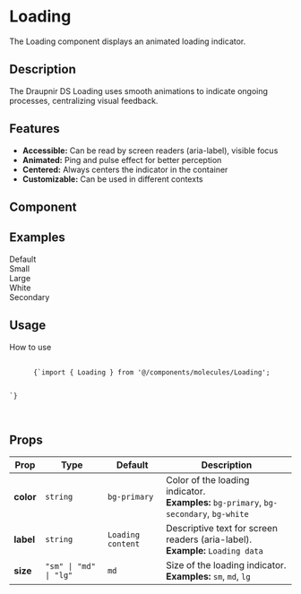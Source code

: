 
<Meta of={LoadingStories} component={Loading}/>

# Loading

The Loading component displays an animated loading indicator.

## Description
The Draupnir DS Loading uses smooth animations to indicate ongoing processes, centralizing visual feedback.

## Features
- **Accessible:** Can be read by screen readers (aria-label), visible focus
- **Animated:** Ping and pulse effect for better perception
- **Centered:** Always centers the indicator in the container
- **Customizable:** Can be used in different contexts

## Component
<Primary />
<Controls />

## Examples

<div style={{ display: 'flex', gap: '2.5rem', justifyContent: 'center', alignItems: 'end', margin: '2rem 0' }}>
  <div style={{ textAlign: 'center' }}>
    <Story of={LoadingStories.Pulse} />
    <div style={{ fontSize: '0.95rem', color: '#666', marginTop: '0.5rem' }}>Default</div>
  </div>
  <div style={{ textAlign: 'center' }}>
    <Story of={LoadingStories.Small} />
    <div style={{ fontSize: '0.95rem', color: '#666', marginTop: '0.5rem' }}>Small</div>
  </div>
  <div style={{ textAlign: 'center' }}>
    <Story of={LoadingStories.Large} />
    <div style={{ fontSize: '0.95rem', color: '#666', marginTop: '0.5rem' }}>Large</div>
  </div>
  <div style={{ textAlign: 'center' }}>
    <Story of={LoadingStories.White} />
    <div style={{ fontSize: '0.95rem', color: '#666', marginTop: '0.5rem' }}>White</div>
  </div>
  <div style={{ textAlign: 'center' }}>
    <Story of={LoadingStories.Secondary} />
    <div style={{ fontSize: '0.95rem', color: '#666', marginTop: '0.5rem' }}>Secondary</div>
  </div>
</div>

## Usage

<div style={{ background: '#f7f7fa', borderRadius: '8px', padding: '1.2rem 1rem', margin: '1.5rem 0', boxShadow: '0 1px 6px #0001' }}>
  <div style={{ fontWeight: 600, fontSize: '1.1rem', marginBottom: '0.5rem' }}>How to use</div>
  <pre style={{ margin: 0 }}>
    <code>
      {`import { Loading } from '@/components/molecules/Loading';

<Loading color="bg-primary" size="md" label="Loading content" />`}
    </code>
  </pre>
</div>

## Props

<table style={{ width: '100%', borderCollapse: 'collapse', margin: '1.5rem 0' }}>
  <thead>
    <tr style={{ background: '#f7f7fa' }}>
      <th style={{ textAlign: 'left', padding: '8px' }}>Prop</th>
      <th style={{ textAlign: 'left', padding: '8px' }}>Type</th>
      <th style={{ textAlign: 'left', padding: '8px' }}>Default</th>
      <th style={{ textAlign: 'left', padding: '8px' }}>Description</th>
    </tr>
  </thead>
  <tbody>
    <tr>
      <td><b>color</b></td>
      <td><code>string</code></td>
      <td><code>bg-primary</code></td>
      <td>Color of the loading indicator.<br/><b>Examples:</b> <code>bg-primary</code>, <code>bg-secondary</code>, <code>bg-white</code></td>
    </tr>
    <tr>
      <td><b>label</b></td>
      <td><code>string</code></td>
      <td><code>Loading content</code></td>
      <td>Descriptive text for screen readers (aria-label).<br/><b>Example:</b> <code>Loading data</code></td>
    </tr>
    <tr>
      <td><b>size</b></td>
      <td><code>"sm" | "md" | "lg"</code></td>
      <td><code>md</code></td>
      <td>Size of the loading indicator.<br/><b>Examples:</b> <code>sm</code>, <code>md</code>, <code>lg</code></td>
    </tr>
  </tbody>
</table>